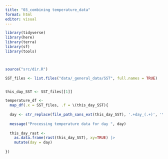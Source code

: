 ```yaml
---
title: "03_combining temperature_data"
format: html
editor: visual
---
```


```r

library(tidyverse)
library(here)
library(terra)
library(sf)
library(tools)



source("src/dir.R")


```

```r

SST_files <- list.files("data/_general_data/SST", full.names = TRUE)


this_day_SST <- SST_files[[1]]

temperature_df <- 
  map_df(.x = SST_files, .f = \(this_day_SST){
  
  day <- str_replace(file_path_sans_ext(this_day_SST), '.+day_(.+)', '\\1')
  
  message("Processing temperature data for day ", day)
  
  this_day_rast <- 
    as.data.frame(rast(this_day_SST), xy=TRUE) |> 
    mutate(day = day)
  
})

```
